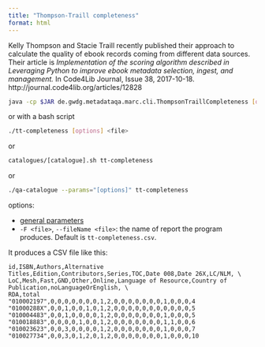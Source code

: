 ```yaml
---
title: "Thompson-Traill completeness"
format: html
---
```


Kelly Thompson and Stacie Traill recently published their approach to calculate
the quality of ebook records coming from different data sources. Their article
is _Implementation of the scoring algorithm described in Leveraging Python to
improve ebook metadata selection, ingest, and management._ In Code4Lib Journal,
Issue 38, 2017-10-18. http://journal.code4lib.org/articles/12828

```bash
java -cp $JAR de.gwdg.metadataqa.marc.cli.ThompsonTraillCompleteness [options] <file>
```
or with a bash script
```bash
./tt-completeness [options] <file>
```
or
```bash
catalogues/[catalogue].sh tt-completeness
```
or
```bash
./qa-catalogue --params="[options]" tt-completeness
```

options:

* [general parameters](#general-parameters)
* `-F <file>`, `--fileName <file>`: the name of report the program produces.
  Default is `tt-completeness.csv`.

It produces a CSV file like this:

```
id,ISBN,Authors,Alternative Titles,Edition,Contributors,Series,TOC,Date 008,Date 26X,LC/NLM, \
LoC,Mesh,Fast,GND,Other,Online,Language of Resource,Country of Publication,noLanguageOrEnglish, \
RDA,total
"010002197",0,0,0,0,0,0,0,1,2,0,0,0,0,0,0,0,1,0,0,0,4
"01000288X",0,0,1,0,0,1,0,1,2,0,0,0,0,0,0,0,0,0,0,0,5
"010004483",0,0,1,0,0,0,0,1,2,0,0,0,0,0,0,0,1,0,0,0,5
"010018883",0,0,0,0,1,0,0,1,2,0,0,0,0,0,0,0,1,1,0,0,6
"010023623",0,0,3,0,0,0,0,1,2,0,0,0,0,0,0,0,1,0,0,0,7
"010027734",0,0,3,0,1,2,0,1,2,0,0,0,0,0,0,0,1,0,0,0,10
```
